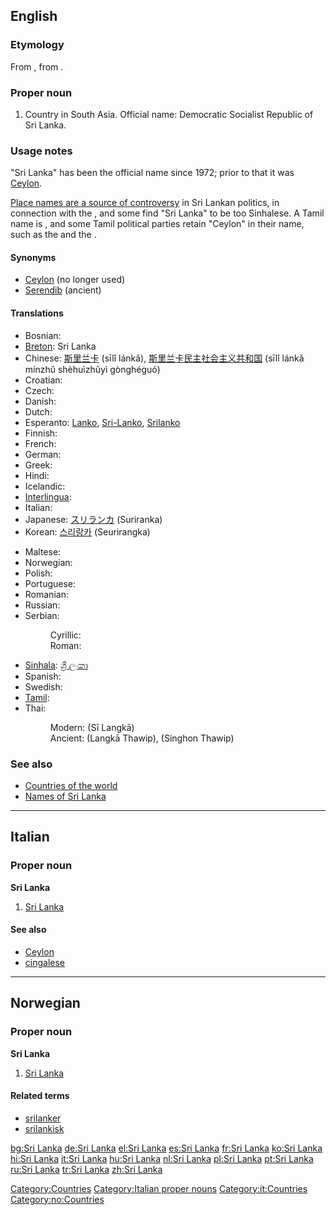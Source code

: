 {{see|Šri Lanka}}
==English==
{{wikipedia}}

===Etymology===
From {{etyl|si}} {{term|ශ්‍රී ලංකාව|tr=śrī laṃkā|lang=si}}, from {{etyl|sa}} {{term|श्री||holy|tr=śrī|lang=sa}} {{term|लंका||island|tr=lankā|lang=sa}}.
<!-- |sc=Sinh doesn't work because Template:Sinh does not exist -->

===Proper noun===
{{en-proper noun}}

# Country in South Asia. Official name: Democratic Socialist Republic of Sri Lanka.

===Usage notes===
"Sri Lanka" has been the official name since 1972; prior to that it was [[Ceylon]].

[[w:Place names in Sri Lanka#Place names in politics|Place names are a source of controversy]] in Sri Lankan politics, in connection with the {{w|Sri Lankan Civil War}}, and some find "Sri Lanka" to be too Sinhalese. A Tamil name is {{w|Eelam}}, and some Tamil political parties retain "Ceylon" in their name, such as the {{w|All Ceylon Tamil Congress}} and the {{w|Ceylon Workers' Congress}}.

====Synonyms====
*[[Ceylon]] (no longer used)
*[[Serendib]] (ancient)

====Translations====
{{trans-top|a country in South Asia}}
* Bosnian: {{t|bs|Šri Lanka|f}}
* [[Breton]]: Sri Lanka
* Chinese: [[斯里兰卡]] (sīlǐ lánkǎ), [[斯里兰卡民主社会主义共和国]] (sīlǐ lánkǎ mínzhǔ shèhuìzhǔyì gònghéguó)
* Croatian: {{t|hr|Šri Lanka|f}}
* Czech: {{t|cs|Srí Lanka|f}}
* Danish: {{t|da|Sri Lanka}}
* Dutch: {{t|nl|Sri Lanka}}
* Esperanto: [[Lanko]], [[Sri-Lanko]], [[Srilanko]]
* Finnish: {{t|fi|Sri Lanka}}
* French: {{t|fr|Sri Lanka}}
* German: {{t|de|Sri Lanka}}
* Greek: {{t|el|sc=Grek|Σρι Λάνκα|tr=Sri Lánka|f}}
* Hindi: {{t|hi|sc=Deva|श्रीलंका|tr=shrīlankā}}
* Icelandic: {{t|is|Sri Lanka}}
* [[Interlingua]]: {{t|ia|Sri Lanka}}
* Italian: {{t|it|Sri Lanka}}
* Japanese: [[スリランカ]] (Suriranka)
* Korean: [[스리랑카]] (Seurirangka)
{{trans-mid}}
* Maltese: {{t|mt|Sri Lanka}}
* Norwegian: {{t|no|Sri Lanka}}
* Polish: {{t|pl|Sri Lanka|f}}
* Portuguese: {{t|pt|Sri Lanka}}
* Romanian: {{t|ro|Sri Lanca}}
* Russian: {{t|ru|sc=Cyrl|Шри-Ланка|tr=Šri-Lanká|f}}
* Serbian:
*: Cyrillic: {{t|sr|sc=Cyrl|Шри Ланка|f}}
*: Roman: {{t|sr|Šri Lanka|f}}
* [[Sinhala]]: [[ශ්‍රී ලංකා]] {{IPAchar|(Šrī Laṁkā)}}
* Spanish: {{t|es|Sri Lanka}}
* Swedish: {{t|sv|Sri Lanka}}
* [[Tamil]]: {{t|ta|sc=Taml|இலங்கை|tr=Ilaṅkai}}
* Thai:
*: Modern: {{Thai|[[ศรีลังกา]]}} (Sī Langkā)
*: Ancient: {{Thai|[[ลังกาทวีป]]}} (Langkā Thawip), {{Thai|[[สิงหลทวีป]]}} (Singhon Thawip)
{{trans-bottom}}

===See also===
*[[Appendix:Countries of the world|Countries of the world]]
*[[w:Names of Sri Lanka|Names of Sri Lanka]]

[[Category:Countries]]

----

==Italian==
{{wikipedia|lang=it}}

===Proper noun===
'''Sri Lanka''' {{m}}

# [[#English|Sri Lanka]]

====See also====
* [[Ceylon]]
* [[cingalese]]

[[Category:Italian proper nouns]]
[[Category:it:Countries]]
----

==Norwegian==

===Proper noun===
'''Sri Lanka'''

# [[#English|Sri Lanka]]

====Related terms====
*[[srilanker]]
*[[srilankisk]]

[[Category:no:Countries]]

[[bg:Sri Lanka]]
[[de:Sri Lanka]]
[[el:Sri Lanka]]
[[es:Sri Lanka]]
[[fr:Sri Lanka]]
[[ko:Sri Lanka]]
[[hi:Sri Lanka]]
[[it:Sri Lanka]]
[[hu:Sri Lanka]]
[[nl:Sri Lanka]]
[[pl:Sri Lanka]]
[[pt:Sri Lanka]]
[[ru:Sri Lanka]]
[[tr:Sri Lanka]]
[[zh:Sri Lanka]]